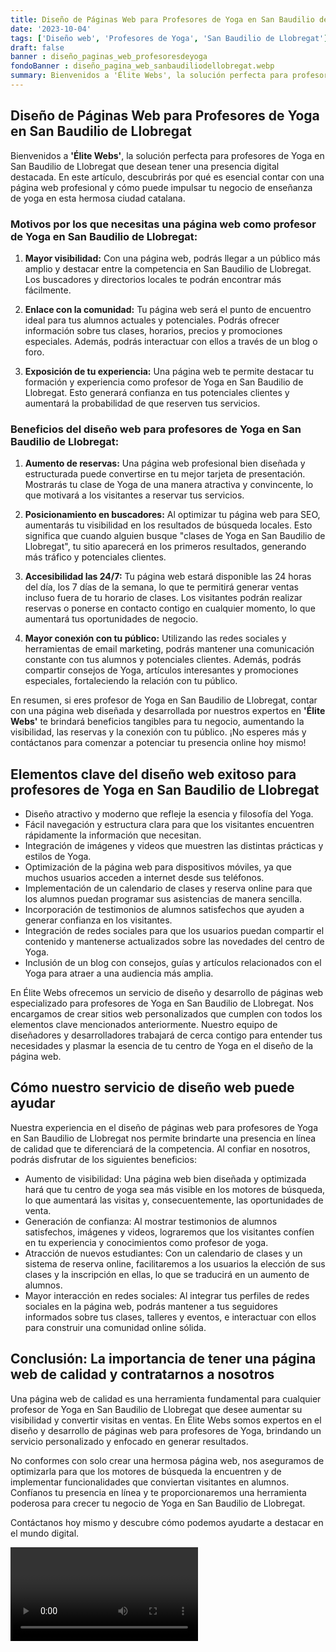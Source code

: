 ```yaml
---
title: Diseño de Páginas Web para Profesores de Yoga en San Baudilio de Llobregat
date: '2023-10-04'
tags: ['Diseño web', 'Profesores de Yoga', 'San Baudilio de Llobregat']
draft: false
banner : diseño_paginas_web_profesoresdeyoga
fondoBanner : diseño_pagina_web_sanbaudiliodellobregat.webp
summary: Bienvenidos a 'Élite Webs', la solución perfecta para profesores de Yoga en San Baudilio de Llobregat que desean tener una presencia digital destacada. En este artículo, descubrirás por qué es esencial contar con una página web profesional y cómo puede impulsar tu negocio de enseñanza de yoga en esta hermosa ciudad catalana.
---
```


## Diseño de Páginas Web para Profesores de Yoga en San Baudilio de Llobregat

Bienvenidos a **'Élite Webs'**, la solución perfecta para profesores de Yoga en San Baudilio de Llobregat que desean tener una presencia digital destacada. En este artículo, descubrirás por qué es esencial contar con una página web profesional y cómo puede impulsar tu negocio de enseñanza de yoga en esta hermosa ciudad catalana.

### Motivos por los que necesitas una página web como profesor de Yoga en San Baudilio de Llobregat:

1. **Mayor visibilidad:** Con una página web, podrás llegar a un público más amplio y destacar entre la competencia en San Baudilio de Llobregat. Los buscadores y directorios locales te podrán encontrar más fácilmente.

2. **Enlace con la comunidad:** Tu página web será el punto de encuentro ideal para tus alumnos actuales y potenciales. Podrás ofrecer información sobre tus clases, horarios, precios y promociones especiales. Además, podrás interactuar con ellos a través de un blog o foro.

3. **Exposición de tu experiencia:** Una página web te permite destacar tu formación y experiencia como profesor de Yoga en San Baudilio de Llobregat. Esto generará confianza en tus potenciales clientes y aumentará la probabilidad de que reserven tus servicios.

### Beneficios del diseño web para profesores de Yoga en San Baudilio de Llobregat:

1. **Aumento de reservas:** Una página web profesional bien diseñada y estructurada puede convertirse en tu mejor tarjeta de presentación. Mostrarás tu clase de Yoga de una manera atractiva y convincente, lo que motivará a los visitantes a reservar tus servicios.

2. **Posicionamiento en buscadores:** Al optimizar tu página web para SEO, aumentarás tu visibilidad en los resultados de búsqueda locales. Esto significa que cuando alguien busque "clases de Yoga en San Baudilio de Llobregat", tu sitio aparecerá en los primeros resultados, generando más tráfico y potenciales clientes.

3. **Accesibilidad las 24/7:** Tu página web estará disponible las 24 horas del día, los 7 días de la semana, lo que te permitirá generar ventas incluso fuera de tu horario de clases. Los visitantes podrán realizar reservas o ponerse en contacto contigo en cualquier momento, lo que aumentará tus oportunidades de negocio.

4. **Mayor conexión con tu público:** Utilizando las redes sociales y herramientas de email marketing, podrás mantener una comunicación constante con tus alumnos y potenciales clientes. Además, podrás compartir consejos de Yoga, artículos interesantes y promociones especiales, fortaleciendo la relación con tu público.

En resumen, si eres profesor de Yoga en San Baudilio de Llobregat, contar con una página web diseñada y desarrollada por nuestros expertos en **'Élite Webs'** te brindará beneficios tangibles para tu negocio, aumentando la visibilidad, las reservas y la conexión con tu público. ¡No esperes más y contáctanos para comenzar a potenciar tu presencia online hoy mismo!

<GifSeo />

<Cta />

## Elementos clave del diseño web exitoso para profesores de Yoga en San Baudilio de Llobregat

- Diseño atractivo y moderno que refleje la esencia y filosofía del Yoga.
- Fácil navegación y estructura clara para que los visitantes encuentren rápidamente la información que necesitan.
- Integración de imágenes y videos que muestren las distintas prácticas y estilos de Yoga.
- Optimización de la página web para dispositivos móviles, ya que muchos usuarios acceden a internet desde sus teléfonos.
- Implementación de un calendario de clases y reserva online para que los alumnos puedan programar sus asistencias de manera sencilla.
- Incorporación de testimonios de alumnos satisfechos que ayuden a generar confianza en los visitantes.
- Integración de redes sociales para que los usuarios puedan compartir el contenido y mantenerse actualizados sobre las novedades del centro de Yoga.
- Inclusión de un blog con consejos, guías y artículos relacionados con el Yoga para atraer a una audiencia más amplia.

En Élite Webs ofrecemos un servicio de diseño y desarrollo de páginas web especializado para profesores de Yoga en San Baudilio de Llobregat. Nos encargamos de crear sitios web personalizados que cumplen con todos los elementos clave mencionados anteriormente. Nuestro equipo de diseñadores y desarrolladores trabajará de cerca contigo para entender tus necesidades y plasmar la esencia de tu centro de Yoga en el diseño de la página web.

## Cómo nuestro servicio de diseño web puede ayudar

Nuestra experiencia en el diseño de páginas web para profesores de Yoga en San Baudilio de Llobregat nos permite brindarte una presencia en línea de calidad que te diferenciará de la competencia. Al confiar en nosotros, podrás disfrutar de los siguientes beneficios:

- Aumento de visibilidad: Una página web bien diseñada y optimizada hará que tu centro de yoga sea más visible en los motores de búsqueda, lo que aumentará las visitas y, consecuentemente, las oportunidades de venta.
- Generación de confianza: Al mostrar testimonios de alumnos satisfechos, imágenes y videos, lograremos que los visitantes confíen en tu experiencia y conocimientos como profesor de yoga.
- Atracción de nuevos estudiantes: Con un calendario de clases y un sistema de reserva online, facilitaremos a los usuarios la elección de sus clases y la inscripción en ellas, lo que se traducirá en un aumento de alumnos.
- Mayor interacción en redes sociales: Al integrar tus perfiles de redes sociales en la página web, podrás mantener a tus seguidores informados sobre tus clases, talleres y eventos, e interactuar con ellos para construir una comunidad online sólida.

## Conclusión: La importancia de tener una página web de calidad y contratarnos a nosotros

Una página web de calidad es una herramienta fundamental para cualquier profesor de Yoga en San Baudilio de Llobregat que desee aumentar su visibilidad y convertir visitas en ventas. En Élite Webs somos expertos en el diseño y desarrollo de páginas web para profesores de Yoga, brindando un servicio personalizado y enfocado en generar resultados.

No conformes con solo crear una hermosa página web, nos aseguramos de optimizarla para que los motores de búsqueda la encuentren y de implementar funcionalidades que conviertan visitantes en alumnos. Confíanos tu presencia en línea y te proporcionaremos una herramienta poderosa para crecer tu negocio de Yoga en San Baudilio de Llobregat.

Contáctanos hoy mismo y descubre cómo podemos ayudarte a destacar en el mundo digital.

<Video />

<CtaBot job='Profesores de Yoga' city='San Baudilio de Llobregat'/>

<Gmaps query='San Baudilio de Llobregat+españa+maps' />